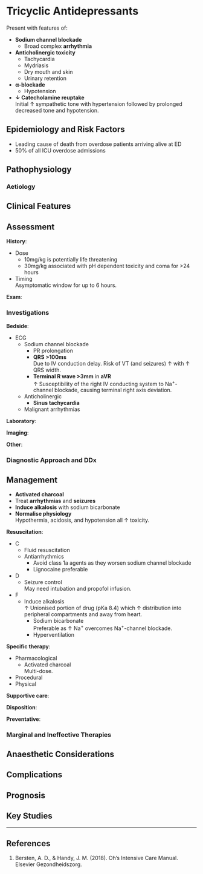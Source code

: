 # Tricyclic Antidepressants

Present with features of:

* **Sodium channel blockade**
	* Broad complex **arrhythmia**
* **Anticholinergic toxicity**
	* Tachycardia
	* Mydriasis
	* Dry mouth and skin
	* Urinary retention
* **α-blockade**
	* Hypotension
* **↓ Catecholamine reuptake**\
Initial ↑ sympathetic tone with hypertension followed by prolonged decreased tone and hypotension.


## Epidemiology and Risk Factors

* Leading cause of death from overdose patients arriving alive at ED
* 50% of all ICU overdose admissions

## Pathophysiology

### Aetiology

## Clinical Features



## Assessment

**History**:

* Dose
	* 10mg/kg is potentially life threatening
	* 30mg/kg associated with pH dependent toxicity and coma for >24 hours
* Timing\
Asymptomatic window for up to 6 hours.

**Exam**:

### Investigations

**Bedside**:

* ECG
	* Sodium channel blockade
		* PR prolongation
		* **QRS >100ms**\
		Due to IV conduction delay. Risk of VT (and seizures) ↑ with ↑ QRS width.
		* **Terminal R wave >3mm** in **aVR**\
		↑ Susceptibility of the right IV conducting system to Na^+^-channel blockade, causing terminal right axis deviation.
	* Anticholinergic
		* **Sinus tachycardia**
	* Malignant arrhythmias

**Laboratory**:

**Imaging**:

**Other**:

### Diagnostic Approach and DDx


## Management

:::priority
* **Activated charcoal**
* Treat **arrhythmias** and **seizures**
* **Induce alkalosis** with sodium bicarbonate
* **Normalise physiology**\
Hypothermia, acidosis, and hypotension all ↑ toxicity.
:::

**Resuscitation**:

* C
	* Fluid resuscitation
	* Antiarrhythmics
		* Avoid class 1a agents as they worsen sodium channel blockade
		* Lignocaine preferable
* D
	* Seizure control\
	May need intubation and propofol infusion.
* F
	* Induce alkalosis\
	↑ Unionised portion of drug (pKa 8.4) which ↑ distribution into peripheral compartments and away from heart.
		* Sodium bicarbonate\
		Preferable as ↑ Na^+^ overcomes Na^+^-channel blockade.
		* Hyperventilation


**Specific therapy**:

* Pharmacological
	* Activated charcoal\
	Multi-dose.
* Procedural
* Physical

**Supportive care**:

**Disposition**:

**Preventative**:


### Marginal and Ineffective Therapies

## Anaesthetic Considerations

## Complications

## Prognosis

## Key Studies


---

## References

1. Bersten, A. D., & Handy, J. M. (2018). Oh’s Intensive Care Manual. Elsevier Gezondheidszorg.